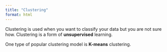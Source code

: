 ```yaml
---
title: "Clustering"
format: html
---
```


Clustering is used when you want to classify your data but you are not sure how. Clustering is a form of **unsupervised** learning.

One type of popular clustering model is **K-means** clustering.
